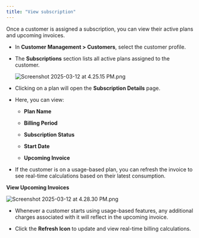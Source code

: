 ```yaml
---
title: "View subscription"
---
```


Once a customer is assigned a subscription, you can view their active plans and upcoming invoices.

* In **Customer Management > Customers**, select the customer profile.

* The **Subscriptions** section lists all active plans assigned to the customer.

  ![Screenshot 2025-03-12 at 4.25.15 PM.png](/public/images/docs/Subscriptions/View%20subscription/Screenshot_2025-03-12_at_4.25.15_PM.png)

* Clicking on a plan will open the **Subscription Details** page.

* Here, you can view:

  * **Plan Name**

  * **Billing Period**

  * **Subscription Status**

  * **Start Date**

  * **Upcoming Invoice**

* If the customer is on a usage-based plan, you can refresh the invoice to see real-time calculations based on their latest consumption.

**View Upcoming Invoices**

![Screenshot 2025-03-12 at 4.28.30 PM.png](/public/images/docs/Subscriptions/View%20subscription/Screenshot_2025-03-12_at_4.28.30_PM.png)

* Whenever a customer starts using usage-based features, any additional charges associated with it will reflect in the upcoming invoice.

* Click the **Refresh Icon** to update and view real-time billing calculations.
